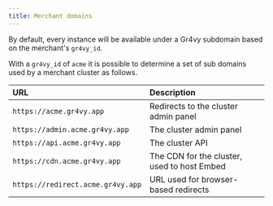 ```yaml
---
title: Merchant domains
---
```


By default, every instance will be available under a Gr4vy subdomain based on
the merchant's `gr4vy_id`.

With a `gr4vy_id` of `acme` it is possible to determine a set of sub
domains used by a merchant cluster as follows.

| URL                               | Description                                 |
| :-------------------------------- | :------------------------------------------ |
| `https://acme.gr4vy.app`          | Redirects to the cluster admin panel        |
| `https://admin.acme.gr4vy.app`    | The cluster admin panel                     |
| `https://api.acme.gr4vy.app`      | The cluster API                             |
| `https://cdn.acme.gr4vy.app`      | The CDN for the cluster, used to host Embed |
| `https://redirect.acme.gr4vy.app` | URL used for browser-based redirects        |
